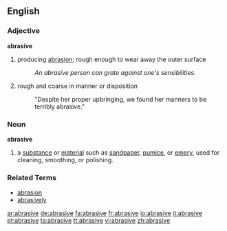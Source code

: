 ==English==

===Adjective===
'''abrasive'''

#producing [[abrasion]]; rough enough to wear away the outer surface
#:''An abrasive person can grate against one's sensibilities.''
#rough and coarse in manner or disposition
#:"Despite her proper upbringing, we found her manners to be terribly abrasive."

===Noun===
'''abrasive'''

#a [[substance]] or [[material]] such as [[sandpaper]], [[pumice]], or [[emery]], used for cleaning, smoothing, or polishing.

===Related Terms===
*[[abrasion]]
*[[abrasively]]

[[ar:abrasive]]
[[de:abrasive]]
[[fa:abrasive]]
[[fr:abrasive]]
[[io:abrasive]]
[[it:abrasive]]
[[pt:abrasive]]
[[ta:abrasive]]
[[tt:abrasive]]
[[vi:abrasive]]
[[zh:abrasive]]